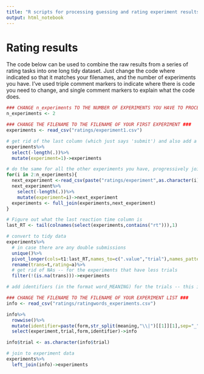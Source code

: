 ```yaml
---
title: "R scripts for processing guessing and rating experiment results"
output: html_notebook
---
```


# Rating results

The code below can be used to combine the raw results from a series of rating tasks into one long tidy dataset. Just change the code where indicated so that it matches your filenames, and the number of experiments you have. I've used triple comment markers to indicate where there is code you need to change, and single comment markers to explain what the code does.

```r
### CHANGE n_experiments TO THE NUMBER OF EXPERIMENTS YOU HAVE TO PROCESS ###
n_experiments <- 2

### CHANGE THE FILENAME TO THE FILENAME OF YOUR FIRST EXPERIMENT ###
experiments <- read_csv("ratings/experiment1.csv")

# get rid of the last column (which just says 'submit') and also add a column to identify the experiment number
experiments%>%
  select(-length(.))%>%
  mutate(experiment=1)->experiments

# do the same for all the other experiments you have, progressively joining them together each time
for(i in 2:n_experiments){
  next_experiment <-read_csv(paste("ratings/experiment",as.character(i),".csv",sep=''))
  next_experiment%>%
    select(-length(.))%>%
    mutate(experiment=i)->next_experiment
  experiments <- full_join(experiments,next_experiment)
}

# Figure out what the last reaction time column is
last_RT <- tail(colnames(select(experiments,contains("rt"))),1)

# convert to tidy data
experiments%>%
  # in case there are any double submissions
  unique()%>%
  pivot_longer(cols=t1:last_RT,names_to=c(".value","trial"),names_pattern="([A-Za-z]+)(\\d+)")%>%
  rename(trans=t,rating=a)%>%
  # get rid of NAs -- for the experiments that have less trials
  filter(!(is.na(trans)))->experiments

# add identifiers (in the format word_MEANING) for the trials -- this is important in case you have homonyms in your data

### CHANGE THE FILENAME TO THE FILENAME OF YOUR EXPERIMENT LIST ###
info <- read_csv("ratings/ratingwords_experiments.csv")

info%>%
  rowwise()%>%
  mutate(identifier=paste(form,str_split(meaning,"\\|")[[1]][1],sep="_"))%>%
  select(experiment,trial,form,identifier)->info

info$trial <- as.character(info$trial)

# join to experiment data
experiments%>%
  left_join(info)->experiments
```
